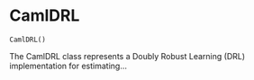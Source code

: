 # CamlDRL { #caml.CamlDRL }

`CamlDRL()`

The CamlDRL class represents a Doubly Robust Learning (DRL) implementation for estimating...